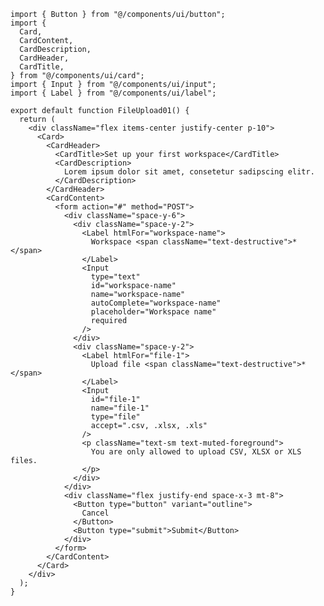 ````tsx
import { Button } from "@/components/ui/button";
import {
  Card,
  CardContent,
  CardDescription,
  CardHeader,
  CardTitle,
} from "@/components/ui/card";
import { Input } from "@/components/ui/input";
import { Label } from "@/components/ui/label";

export default function FileUpload01() {
  return (
    <div className="flex items-center justify-center p-10">
      <Card>
        <CardHeader>
          <CardTitle>Set up your first workspace</CardTitle>
          <CardDescription>
            Lorem ipsum dolor sit amet, consetetur sadipscing elitr.
          </CardDescription>
        </CardHeader>
        <CardContent>
          <form action="#" method="POST">
            <div className="space-y-6">
              <div className="space-y-2">
                <Label htmlFor="workspace-name">
                  Workspace <span className="text-destructive">*</span>
                </Label>
                <Input
                  type="text"
                  id="workspace-name"
                  name="workspace-name"
                  autoComplete="workspace-name"
                  placeholder="Workspace name"
                  required
                />
              </div>
              <div className="space-y-2">
                <Label htmlFor="file-1">
                  Upload file <span className="text-destructive">*</span>
                </Label>
                <Input
                  id="file-1"
                  name="file-1"
                  type="file"
                  accept=".csv, .xlsx, .xls"
                />
                <p className="text-sm text-muted-foreground">
                  You are only allowed to upload CSV, XLSX or XLS files.
                </p>
              </div>
            </div>
            <div className="flex justify-end space-x-3 mt-8">
              <Button type="button" variant="outline">
                Cancel
              </Button>
              <Button type="submit">Submit</Button>
            </div>
          </form>
        </CardContent>
      </Card>
    </div>
  );
}
````